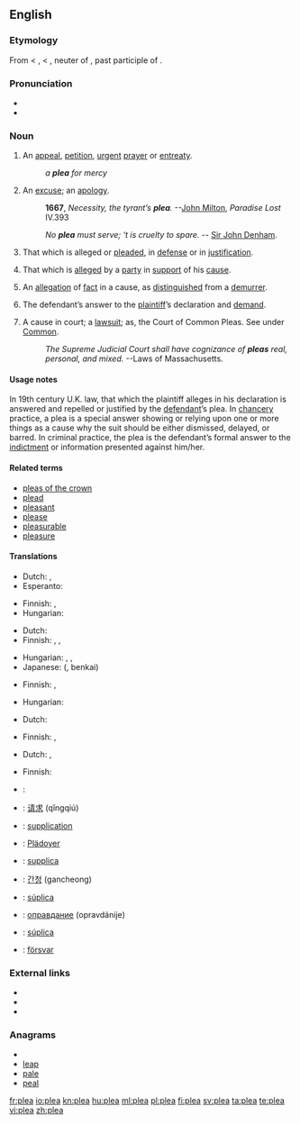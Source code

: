 ==English==

===Etymology===
From {{etyl|enm}} < {{etyl|fro}} {{term|lang=fro|plait}}, {{term|lang=fro|plaid}} < {{etyl|ML.}} {{term|lang=la|placitum||a decree, sentece, suit, plea, etc., {{etyl|la}} an opinion, determination, prescription, order, lit. that which is pleasing, pleasure}}, neuter of {{term|lang=la|placitus}}, past participle of {{term|lang=la|placere||to please}}.

===Pronunciation===
* {{SAMPA|/pli:/}}
* {{rhymes|iː}}

===Noun===
{{en-noun}}

# An [[appeal]], [[petition]], [[urgent]] [[prayer]] or [[entreaty]].
#: ''a '''plea''' for mercy''
# An [[excuse]]; an [[apology]].
#: '''1667''', ''Necessity, the tyrant’s '''plea'''.'' --[[w:John Milton|John Milton]], ''Paradise Lost'' IV.393
#: {{rfdate}} ''No '''plea''' must serve; ‘t is cruelty to spare.'' -- [[w:Sir John Denham|Sir John Denham]].
# That which is alleged or [[plead]]ed, in [[defense]] or in [[justification]].
# {{context|legal}} That which is [[allege]]d by a [[party]] in [[support]] of his [[cause]].
# {{context|legal}} An [[allegation]] of [[fact]] in a cause, as [[distinguish]]ed from a [[demurrer]].
# {{context|legal}} The defendant’s answer to the [[plaintiff]]’s declaration and [[demand]].
# {{context|legal}} A cause in court; a [[lawsuit]]; as, the Court of Common Pleas. See under [[Common]].
#: {{rfdate}} ''The Supreme Judicial Court shall have cognizance of '''pleas''' real, personal, and mixed.''      --Laws of Massachusetts.

====Usage notes====
In 19th century U.K. law, that which the plaintiff alleges in his declaration is answered and repelled or justified by the [[defendant]]’s plea. In [[chancery]] practice, a plea is a special answer showing or relying upon one or more things as a cause why the suit should be either dismissed, delayed, or barred. In criminal practice, the plea is the defendant’s formal answer to the [[indictment]] or information presented against him/her.

====Related terms====
* [[pleas of the crown]]
* [[plead]]
* [[pleasant]]
* [[please]]
* [[pleasurable]]
* [[pleasure]]

====Translations====
{{trans-top|appeal, petition, entreaty}}
* Dutch: {{t-|nl|pleidooi|n}}, {{t-|nl|smeekbede|f}}
* Esperanto: {{t|eo|pledo}}
{{trans-mid}}
* Finnish: {{t-|fi|vetoomus}}, {{t+|fi|anomus}}
* Hungarian: {{t+|hu|kérvény}}
{{trans-bottom}}

{{trans-top|excuse}}
* Dutch: {{t-|nl|pleidooi|n}}
* Finnish: {{t+|fi|selitys}}, {{t+|fi|tekosyy}}, {{t|fi|puolustelu}}
{{trans-mid}}
* Hungarian: {{t+|hu|kifogás}}, {{t+|hu|ürügy}}, {{t+|hu|mentség}}
* Japanese: {{Jpan|[[弁解]]}} ({{Jpan|[[べんかい]]}}, benkai)
{{trans-bottom}}

{{trans-top|that which is presented in defense or justification}}
* Finnish: {{t-|fi|puolustus}}, {{t+|fi|perustelu}}
{{trans-mid}}
* Hungarian: {{t|hu|védőbeszéd}}
{{trans-bottom}}

{{trans-top|law: that which is alleged by a party in support of his cause}}
{{trans-mid}}
{{trans-bottom}}

{{trans-top|law: allegation of fact in a cause, as distinguished from a demurrer}}
{{trans-mid}}
{{trans-bottom}}

{{trans-top|law: defendant's answer to plaintiff’s declaration}}
* Dutch: {{t-|nl|pleidooi|n}}
{{trans-mid}}
* Finnish: {{t+|fi|vastine}}, {{t+|fi|vastaus}}
{{trans-bottom}}

{{trans-top|law: cause in court}}
* Dutch: {{t+|nl|zaak|f}}, {{t+|nl|rechtszaak|f}}
{{trans-mid}}
* Finnish: {{t|fi|oikeusjuttu}}
{{trans-bottom}}

{{checktrans-top}}
* {{ttbc|Arabic}}: {{Arab|[[دعوى قضائية]]}} {{IPAchar|(dáʕwa qaɖa’íyya)}} {{f}}
* {{ttbc|Chinese}}: [[请求]] (qǐngqiú)
* {{ttbc|French}}: [[supplication]] {{f}}
* {{ttbc|German}}: [[Plädoyer]] {{n}}
{{trans-mid}}
* {{ttbc|Italian}}: [[supplica]] {{f}}
* {{ttbc|Korean}}: [[간청]] (gancheong)
* {{ttbc|Portuguese}}: [[súplica]] {{f}}
* {{ttbc|Russian}}: [[оправдание]] (opravdánije) {{n}}
* {{ttbc|Spanish}}: [[súplica]] {{f}}
* {{ttbc|Swedish}}: [[försvar]] {{c}}
{{trans-bottom}}

===External links===
* {{R:Webster 1913}}
* {{R:Century 1911}}
* {{R:OneLook}}

===Anagrams===
* {{alphagram|aelp}}
* [[leap#English|leap]]
* [[pale#English|pale]]
* [[peal#English|peal]]

[[fr:plea]]
[[io:plea]]
[[kn:plea]]
[[hu:plea]]
[[ml:plea]]
[[pl:plea]]
[[fi:plea]]
[[sv:plea]]
[[ta:plea]]
[[te:plea]]
[[vi:plea]]
[[zh:plea]]